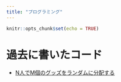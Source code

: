 ```yaml
---
title: "プログラミング"
---
```


```r
knitr::opts_chunk$set(echo = TRUE)
```

# 過去に書いたコード

- [N人でM個のグッズをランダムに分配する](https://humanic8810bird.notion.site/a5f3587ecd314efa99db2a5bce3e2b72)







